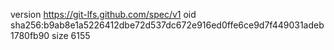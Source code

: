 version https://git-lfs.github.com/spec/v1
oid sha256:b9ab8e1a5226412dbe72d537dc672e916ed0ffe6ce9d7f449031adeb1780fb90
size 6155
